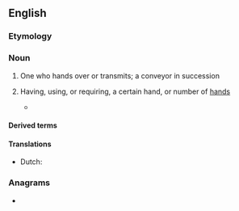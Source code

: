 {{also|händer}}
==English==

===Etymology===
{{suffix|en|hand|er}}

===Noun===
{{en-noun}}

# One who hands over or transmits; a conveyor in succession
#: {{rfquotek|John Dryden}}
# {{qualifier|in combinations}} Having, using, or requiring, a certain hand, or number of [[hand]]s
#* {{quote-book
|year=2010
|author=Chris Lewit
|title=Tennis Technique Bible Volume One
|passage=Two-'''handers''' generally do not transition to the net as quickly or as often as one-'''handers'''. This, to me, however, is just a coaching failure rather than a technical limitation.
}}

====Derived terms====
{{der3|lang=en|[[glad-hander]]
|[[left-hander]]
|[[no-hander]]
|[[right-hander]]
|[[single-hander]]}}

====Translations====
{{trans-top|a conveyor in succession}}
* Dutch: {{t|nl|overhandiger}}
{{trans-mid}}
{{trans-bottom}}

===Anagrams===
* {{l|en|harden}}
